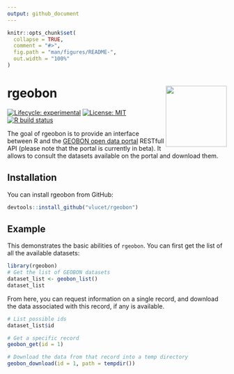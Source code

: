 ```yaml
---
output: github_document
---
```


<!-- README.md is generated from README.Rmd. Please edit that file -->

```r
knitr::opts_chunk$set(
  collapse = TRUE,
  comment = "#>",
  fig.path = "man/figures/README-",
  out.width = "100%"
)
```

# rgeobon <img src="inst/images/sticker.png" align="right" width=140/>

<!-- badges: start -->
[![Lifecycle: experimental](https://img.shields.io/badge/lifecycle-experimental-orange.svg)](https://www.tidyverse.org/lifecycle/#experimental)
[![License: MIT](https://img.shields.io/badge/License-MIT-yellow.svg)](https://opensource.org/licenses/MIT)
[![R build status](https://github.com/VLucet/geobon/workflows/R-CMD-check/badge.svg)](https://github.com/VLucet/geobon/actions)
<!-- badges: end -->

The goal of rgeobon is to provide an interface between R and the [GEOBON open data portal](https://portal.geobon.org/) RESTfull API (please note that the portal is currently in beta). It allows to consult the datasets available on the portal and download them. 

## Installation

You can install rgeobon from GitHub:

``` r
devtools::install_github("vlucet/rgeobon")
```

## Example

This demonstrates the basic abilities of `rgeobon`. You can first get the list of all the available datasets:

```r
library(rgeobon)
# Get the list of GEOBON datasets
dataset_list <- geobon_list()
dataset_list
```

From here, you can request information on a single record, and download the data associated with this record, if any is available. 

```r
# List possible ids
dataset_list$id

# Get a specific record
geobon_get(id = 1)

# Download the data from that record into a temp directory
geobon_download(id = 1, path = tempdir())
```

